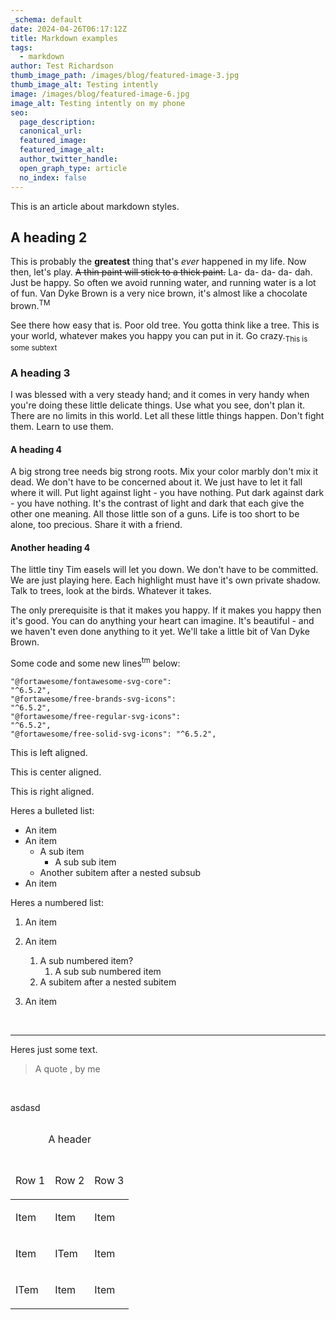 ```yaml
---
_schema: default
date: 2024-04-26T06:17:12Z
title: Markdown examples
tags:
  - markdown
author: Test Richardson
thumb_image_path: /images/blog/featured-image-3.jpg
thumb_image_alt: Testing intently
image: /images/blog/featured-image-6.jpg
image_alt: Testing intently on my phone
seo:
  page_description:
  canonical_url:
  featured_image:
  featured_image_alt:
  author_twitter_handle:
  open_graph_type: article
  no_index: false
---
```

This is an article about markdown styles.

## A heading 2

This is probably the **greatest** thing that's *ever* happened in my life. Now then, let's play. <s>A thin paint will stick to a thick paint.</s> La- da- da- da- dah. Just be happy. So often we avoid running water, and running water is a lot of fun. Van Dyke Brown is a very nice brown, it's almost like a chocolate brown.<sup>TM</sup>

See there how easy that is. Poor old tree. You gotta think like a tree. This is your world, whatever makes you happy you can put in it. Go crazy.<sub>This is some subtext</sub>

### A heading 3

I was blessed with a very steady hand; and it comes in very handy when you're doing these little delicate things. Use what you see, don't plan it. There are no limits in this world. Let all these little things happen. Don't fight them. Learn to use them.

#### A heading 4

A big strong tree needs big strong roots. Mix your color marbly don't mix it dead. We don't have to be concerned about it. We just have to let it fall where it will. Put light against light - you have nothing. Put dark against dark - you have nothing. It's the contrast of light and dark that each give the other one meaning. All those little son of a guns. Life is too short to be alone, too precious. Share it with a friend.

#### Another heading 4

The little tiny Tim easels will let you down. We don't have to be committed. We are just playing here. Each highlight must have it's own private shadow. Talk to trees, look at the birds. Whatever it takes.

<SnippetsVideo src="/videos/test.mp4"/>

The only prerequisite is that it makes you happy. If it makes you happy then it's good. You can do anything your heart can imagine. It's beautiful - and we haven't even done anything to it yet. We'll take a little bit of Van Dyke Brown.

Some code and some new lines<sup>tm</sup> below:

<code>"@fortawesome/fontawesome-svg-core": "^6.5.2",<br />"@fortawesome/free-brands-svg-icons": "^6.5.2",<br />"@fortawesome/free-regular-svg-icons": "^6.5.2",<br />"@fortawesome/free-solid-svg-icons": "^6.5.2",</code>

This is left aligned.

<p class="align-center">This is center aligned.</p>

<p class="align-right">This is right aligned.</p>

Heres a bulleted list:

* An item
* An item
  * A sub item
    * A sub sub item
  * Another subitem after a nested subsub
* An item

Heres a numbered list:

1. An item
2. An item
   1. A sub numbered item?
      1. A sub sub numbered item
   2. A subitem after a nested subitem
3. An item

   &nbsp;

---

Heres just some text.

> A quote , by me

&nbsp;

asdasd

<table><caption><p>A header</p></caption><thead><tr><td><p>Row 1</p></td><td><p>Row 2</p></td><td><p>Row 3</p></td></tr></thead><tbody><tr><td><p>Item</p></td><td><p>Item</p></td><td><p>Item</p></td></tr><tr><td><p>Item</p></td><td><p>ITem</p></td><td><p>Item</p></td></tr><tr><td><p>ITem</p></td><td><p>Item</p></td><td><p>Item</p></td></tr></tbody></table>